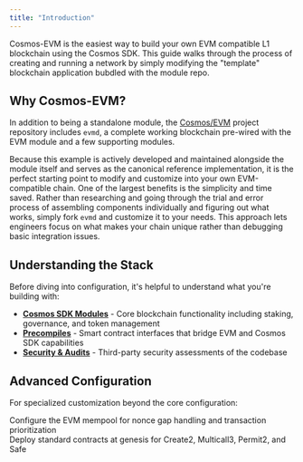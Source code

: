 ```yaml
---
title: "Introduction"
---
```


Cosmos-EVM is the easiest way to build your own EVM compatible L1 blockchain using the Cosmos SDK. This guide walks through the process of creating and running a network by simply modifying the "template" blockchain application bubdled with the module repo.

## Why Cosmos-EVM?

In addition to being a standalone module, the [Cosmos/EVM](https://github.com/cosmos/evm) project repository includes `evmd`, a complete working blockchain pre-wired with the EVM module and a few supporting modules.

Because this example is actively developed and maintained alongside the module itself and serves as the canonical reference implementation, it is the perfect starting point to modify and customize into your own EVM-compatible chain.
One of the largest benefits is the simplicity and time saved. Rather than researching and going through the trial and error process of assembling components individually and figuring out what works, simply fork `evmd` and customize it to your needs.
This approach lets engineers focus on what makes your chain unique rather than debugging basic integration issues.

## Understanding the Stack

Before diving into configuration, it's helpful to understand what you're building with:

- **[Cosmos SDK Modules](/docs/evm/v0.5.0/documentation/cosmos-sdk)** - Core blockchain functionality including staking, governance, and token management
- **[Precompiles](/docs/evm/v0.5.0/documentation/smart-contracts/precompiles)** - Smart contract interfaces that bridge EVM and Cosmos SDK capabilities
- **[Security & Audits](/docs/evm/v0.5.0/documentation/overview#audits)** - Third-party security assessments of the codebase

## Advanced Configuration

For specialized customization beyond the core configuration:

<div style={{maxWidth: '600px'}}>
<Card title="EVM Mempool Integration" href="/docs/evm/v0.5.0/documentation/getting-started/build-a-chain/additional-configuration/mempool-integration">
Configure the EVM mempool for nonce gap handling and transaction prioritization
</Card>
</div>

<div style={{maxWidth: '600px'}}>
<Card title="Predeployed Contracts" href="/docs/evm/v0.5.0/documentation/getting-started/build-a-chain/additional-configuration/predeployed-contracts">
Deploy standard contracts at genesis for Create2, Multicall3, Permit2, and Safe
</Card>
</div>
